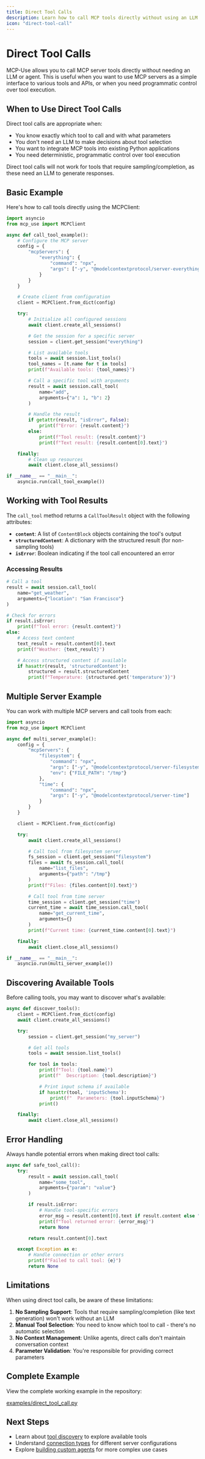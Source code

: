 ```yaml
---
title: Direct Tool Calls
description: Learn how to call MCP tools directly without using an LLM
icon: "direct-tool-call"
---
```


# Direct Tool Calls

MCP-Use allows you to call MCP server tools directly without needing an LLM or agent. This is useful when you want to use MCP servers as a simple interface to various tools and APIs, or when you need programmatic control over tool execution.

## When to Use Direct Tool Calls

Direct tool calls are appropriate when:

- You know exactly which tool to call and with what parameters
- You don't need an LLM to make decisions about tool selection
- You want to integrate MCP tools into existing Python applications
- You need deterministic, programmatic control over tool execution

<Note>
  Direct tool calls will not work for tools that require sampling/completion, as
  these need an LLM to generate responses.
</Note>

## Basic Example

Here's how to call tools directly using the MCPClient:

```python
import asyncio
from mcp_use import MCPClient

async def call_tool_example():
    # Configure the MCP server
    config = {
        "mcpServers": {
            "everything": {
                "command": "npx",
                "args": ["-y", "@modelcontextprotocol/server-everything"],
            }
        }
    }

    # Create client from configuration
    client = MCPClient.from_dict(config)

    try:
        # Initialize all configured sessions
        await client.create_all_sessions()

        # Get the session for a specific server
        session = client.get_session("everything")

        # List available tools
        tools = await session.list_tools()
        tool_names = [t.name for t in tools]
        print(f"Available tools: {tool_names}")

        # Call a specific tool with arguments
        result = await session.call_tool(
            name="add",
            arguments={"a": 1, "b": 2}
        )

        # Handle the result
        if getattr(result, "isError", False):
            print(f"Error: {result.content}")
        else:
            print(f"Tool result: {result.content}")
            print(f"Text result: {result.content[0].text}")

    finally:
        # Clean up resources
        await client.close_all_sessions()

if __name__ == "__main__":
    asyncio.run(call_tool_example())
```

## Working with Tool Results

The `call_tool` method returns a `CallToolResult` object with the following attributes:

- **`content`**: A list of `ContentBlock` objects containing the tool's output
- **`structuredContent`**: A dictionary with the structured result (for non-sampling tools)
- **`isError`**: Boolean indicating if the tool call encountered an error

### Accessing Results

```python
# Call a tool
result = await session.call_tool(
    name="get_weather",
    arguments={"location": "San Francisco"}
)

# Check for errors
if result.isError:
    print(f"Tool error: {result.content}")
else:
    # Access text content
    text_result = result.content[0].text
    print(f"Weather: {text_result}")

    # Access structured content if available
    if hasattr(result, 'structuredContent'):
        structured = result.structuredContent
        print(f"Temperature: {structured.get('temperature')}")
```

## Multiple Server Example

You can work with multiple MCP servers and call tools from each:

```python
import asyncio
from mcp_use import MCPClient

async def multi_server_example():
    config = {
        "mcpServers": {
            "filesystem": {
                "command": "npx",
                "args": ["-y", "@modelcontextprotocol/server-filesystem"],
                "env": {"FILE_PATH": "/tmp"}
            },
            "time": {
                "command": "npx",
                "args": ["-y", "@modelcontextprotocol/server-time"]
            }
        }
    }

    client = MCPClient.from_dict(config)

    try:
        await client.create_all_sessions()

        # Call tool from filesystem server
        fs_session = client.get_session("filesystem")
        files = await fs_session.call_tool(
            name="list_files",
            arguments={"path": "/tmp"}
        )
        print(f"Files: {files.content[0].text}")

        # Call tool from time server
        time_session = client.get_session("time")
        current_time = await time_session.call_tool(
            name="get_current_time",
            arguments={}
        )
        print(f"Current time: {current_time.content[0].text}")

    finally:
        await client.close_all_sessions()

if __name__ == "__main__":
    asyncio.run(multi_server_example())
```

## Discovering Available Tools

Before calling tools, you may want to discover what's available:

```python
async def discover_tools():
    client = MCPClient.from_dict(config)
    await client.create_all_sessions()

    try:
        session = client.get_session("my_server")

        # Get all tools
        tools = await session.list_tools()

        for tool in tools:
            print(f"Tool: {tool.name}")
            print(f"  Description: {tool.description}")

            # Print input schema if available
            if hasattr(tool, 'inputSchema'):
                print(f"  Parameters: {tool.inputSchema}")
            print()

    finally:
        await client.close_all_sessions()
```

## Error Handling

Always handle potential errors when making direct tool calls:

```python
async def safe_tool_call():
    try:
        result = await session.call_tool(
            name="some_tool",
            arguments={"param": "value"}
        )

        if result.isError:
            # Handle tool-specific errors
            error_msg = result.content[0].text if result.content else "Unknown error"
            print(f"Tool returned error: {error_msg}")
            return None

        return result.content[0].text

    except Exception as e:
        # Handle connection or other errors
        print(f"Failed to call tool: {e}")
        return None
```

## Limitations

When using direct tool calls, be aware of these limitations:

1. **No Sampling Support**: Tools that require sampling/completion (like text generation) won't work without an LLM
2. **Manual Tool Selection**: You need to know which tool to call - there's no automatic selection
3. **No Context Management**: Unlike agents, direct calls don't maintain conversation context
4. **Parameter Validation**: You're responsible for providing correct parameters

## Complete Example

View the complete working example in the repository:

[examples/direct_tool_call.py](https://github.com/pietrozullo/mcp-use/blob/main/examples/direct_tool_call.py)

## Next Steps

- Learn about [tool discovery](/client/tools) to explore available tools
- Understand [connection types](/client/connection-types) for different server configurations
- Explore [building custom agents](/advanced/building-custom-agents) for more complex use cases
